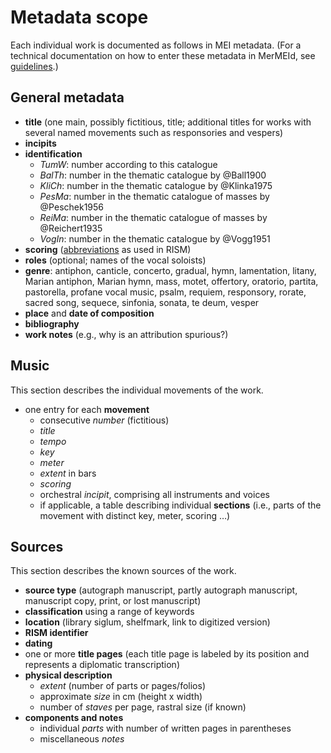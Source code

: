 # Metadata scope {.unnumbered}

Each individual work is documented as follows in MEI metadata. (For a technical documentation on how to enter these metadata in MerMEId, see [guidelines](guidelines.qmd).)


## General metadata

- **title** (one main, possibly fictitious, title; additional titles for works with several named movements such as responsories and vespers)
- **incipits**
- **identification**
  - *TumW*: number according to this catalogue
  - *BalTh*: number in the thematic catalogue by @Ball1900
  - *KliCh*: number in the thematic catalogue by @Klinka1975
  - *PesMa*: number in the thematic catalogue of masses by @Peschek1956
  - *ReiMa*: number in the thematic catalogue of masses by @Reichert1935
  - *VogIn*: number in the thematic catalogue by @Vogg1951
- **scoring** ([abbreviations](https://opac.rism.info/scoring-abbreviations) as used in RISM)
- **roles** (optional; names of the vocal soloists)
- **genre**: antiphon, canticle, concerto, gradual, hymn, lamentation, litany, Marian antiphon, Marian hymn, mass, motet, offertory, oratorio, partita, pastorella, profane vocal music, psalm, requiem, responsory, rorate, sacred song, sequece, sinfonia, sonata, te deum, vesper
- **place** and **date of composition**
- **bibliography**
- **work notes** (e.g., why is an attribution spurious?)


## Music

This section describes the individual movements of the work.

- one entry for each **movement**
  - consecutive *number* (fictitious)
  - *title*
  - *tempo*
  - *key*
  - *meter*
  - *extent* in bars
  - *scoring*
  - orchestral *incipit*, comprising all instruments and voices
  - if applicable, a table describing individual **sections** (i.e., parts of the movement with distinct key, meter, scoring …)


## Sources

This section describes the known sources of the work.

- **source type** (autograph manuscript, partly autograph manuscript, manuscript copy, print, or lost manuscript)
- **classification** using a range of keywords
- **location** (library siglum, shelfmark, link to digitized version)
- **RISM identifier**
- **dating**
- one or more **title pages** (each title page is labeled by its position and represents a diplomatic transcription)
- **physical description**
  - *extent* (number of parts or pages/folios)
  - approximate *size* in cm (height x width)
  - number of *staves* per page, rastral size (if known)
- **components and notes**
  - individual *parts* with number of written pages in parentheses
  - miscellaneous *notes*
